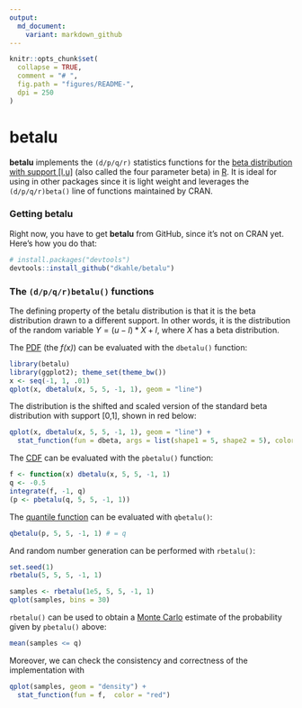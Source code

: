 ```yaml
---
output:
  md_document:
    variant: markdown_github
---
```


<!-- README.md is generated from README.Rmd. Please edit that file -->

```r
knitr::opts_chunk$set(
  collapse = TRUE,
  comment = "# ",
  fig.path = "figures/README-",
  dpi = 250
)
```


# __betalu__

__betalu__ implements the `(d/p/q/r)` statistics functions for the [beta distribution with support [l,u]](https://en.wikipedia.org/wiki/Beta_distribution) (also called the four parameter beta) in [R](http://cran.r-project.org).  It is ideal for using in other packages since it is light weight and leverages the `(d/p/q/r)beta()` line of functions maintained by CRAN.



### Getting __betalu__

<!-- There are two ways to get __betalu__.  For the [CRAN version](https://cran.r-project.org/package=betalu), use -->
<!-- ```{r, eval=FALSE} -->
<!-- install.packages("betalu") -->
<!-- ``` -->
<!-- For the development version, use -->
Right now, you have to get __betalu__ from GitHub, since it's not on CRAN yet.  Here's how you do that:
```r
# install.packages("devtools")
devtools::install_github("dkahle/betalu")
```



### The `(d/p/q/r)betalu()` functions

The defining property of the betalu distribution is that it is the beta distribution drawn to a different support.  In other words, it is the distribution of the random variable $Y = (u-l)*X + l$, where $X$ has a beta distribution.


The [PDF](https://en.wikipedia.org/wiki/Probability_density_function) (the _f(x)_) can be evaluated with the `dbetalu()` function:
```r
library(betalu)
library(ggplot2); theme_set(theme_bw())
x <- seq(-1, 1, .01)
qplot(x, dbetalu(x, 5, 5, -1, 1), geom = "line")
```
The distribution is the shifted and scaled version of the standard beta distribution with support [0,1], shown in red below:
```r
qplot(x, dbetalu(x, 5, 5, -1, 1), geom = "line") +
  stat_function(fun = dbeta, args = list(shape1 = 5, shape2 = 5), color = "red")
```


The [CDF](https://en.wikipedia.org/wiki/Cumulative_distribution_function) can be evaluated with the `pbetalu()` function:
```r
f <- function(x) dbetalu(x, 5, 5, -1, 1)
q <- -0.5
integrate(f, -1, q)
(p <- pbetalu(q, 5, 5, -1, 1))
```

The [quantile function](https://en.wikipedia.org/wiki/Quantile_function) can be evaluated with `qbetalu()`:
```r
qbetalu(p, 5, 5, -1, 1) # = q
```

And random number generation can be performed with `rbetalu()`:
```r
set.seed(1)
rbetalu(5, 5, 5, -1, 1)
```
```r
samples <- rbetalu(1e5, 5, 5, -1, 1)
qplot(samples, bins = 30)
```
`rbetalu()` can be used to obtain a [Monte Carlo](https://en.wikipedia.org/wiki/Monte_Carlo_method) estimate of the probability given by `pbetalu()` above:
```r
mean(samples <= q)
```
Moreover, we can check the consistency and correctness of the implementation with
```r
qplot(samples, geom = "density") + 
  stat_function(fun = f,  color = "red")
```


